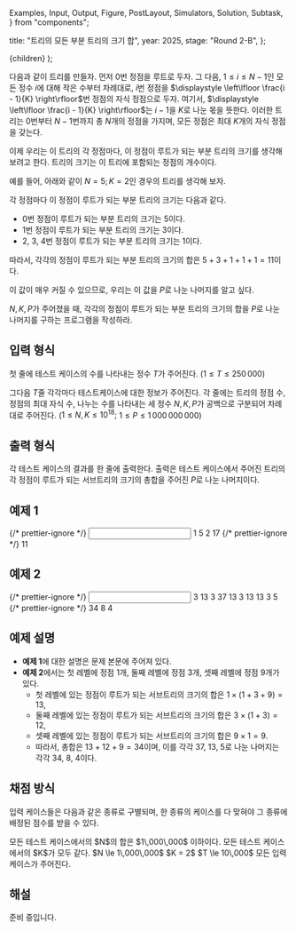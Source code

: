   Examples,
  Input,
  Output,
  Figure,
  PostLayout,
  Simulators,
  Solution,
  Subtask,
} from "components";

  title: "트리의 모든 부분 트리의 크기 합",
  year: 2025,
  stage: "Round 2-B",
};

  <PostLayout meta={meta}>{children}</PostLayout>
);

다음과 같이 트리를 만들자.
먼저 $0$번 정점을 루트로 두자.
그 다음, $1 \le i \le N - 1$인 모든 정수 $i$에 대해 작은 수부터 차례대로,
$i$번 정점을
$\displaystyle \left\lfloor \frac{i - 1}{K} \right\rfloor$번 정점의
자식 정점으로 두자.
여기서, $\displaystyle \left\lfloor \frac{i - 1}{K} \right\rfloor$는
$i - 1$을 $K$로 나눈 몫을 뜻한다.
이러한 트리는 $0$번부터 $N - 1$번까지 총 $N$개의 정점을 가지며,
모든 정점은 최대 $K$개의 자식 정점을 갖는다.

이제 우리는 이 트리의 각 정점마다,
이 정점이 루트가 되는 부분 트리의 크기를 생각해 보려고 한다. 
트리의 크기는 이 트리에 포함되는 정점의 개수이다. 

예를 들어, 아래와 같이 $N = 5; K = 2$인 경우의 트리를 생각해 보자.

<div style={{ display: "flex" }}>
  <Figure
    src="/2025/r2b-02-49717267-39a1-4752-a647-39e9b067288e.png"
    width={240}
  />
</div>

각 정점마다 이 정점이 루트가 되는 부분 트리의 크기는 다음과 같다. 
* $0$번 정점이 루트가 되는 부분 트리의 크기는 $5$이다. 
* $1$번 정점이 루트가 되는 부분 트리의 크기는 $3$이다. 
* $2$, $3$, $4$번 정점이 루트가 되는 부분 트리의 크기는 $1$이다. 

따라서, 각각의 정점이 루트가 되는 부분 트리의 크기의 합은
$5 + 3 + 1 + 1 + 1 = 11$이다. 

이 값이 매우 커질 수 있으므로, 우리는 이 값을 $P$로 나눈 나머지를 알고 싶다. 

$N, K , P$가 주어졌을 때,
각각의 정점이 루트가 되는 부분 트리의 크기의 합을
$P$로 나눈 나머지를 구하는 프로그램을 작성하라. 

## 입력 형식

첫 줄에 테스트 케이스의 수를 나타내는 정수 $T$가 주어진다.
($1 \le T \le 250\,000$) 

그다음 $T$줄 각각마다 테스트케이스에 대한 정보가 주어진다. 
각 줄에는 트리의 정점 수, 정점의 최대 자식 수, 나누는 수를 나타내는
세 정수 $N, K , P$가 공백으로 구분되어 차례대로 주어진다.
($1 \le N, K \le 10^{18};$
$1 \le P \le 1\,000\,000\,000$)

## 출력 형식

각 테스트 케이스의 결과를 한 줄에 출력한다.
출력은 테스트 케이스에서 주어진 트리의 각 정점이 루트가 되는 서브트리의 크기의 총합을 주어진 $P$로 나눈 나머지이다.

## 예제 1

<Examples>
  {/* prettier-ignore */}
  <Input>
1
5 2 17
  </Input>
  {/* prettier-ignore */}
  <Output>
11
  </Output>
</Examples>

## 예제 2

<Examples>
  {/* prettier-ignore */}
  <Input>
3
13 3 37
13 3 13
13 3 5
  </Input>
  {/* prettier-ignore */}
  <Output>
34
8
4
  </Output>
</Examples>

## 예제 설명

- **예제 1**에 대한 설명은 문제 본문에 주어져 있다.  
- **예제 2**에서는 첫 레벨에 정점 $1$개, 둘째 레벨에 정점 $3$개, 셋째 레벨에 정점 $9$개가 있다.
  - 첫 레벨에 있는 정점이 루트가 되는 서브트리의 크기의 합은 $1 \times (1+3+9) = 13$, 
  - 둘째 레벨에 있는 정점이 루트가 되는 서브트리의 크기의 합은 $3 \times (1+3) = 12$, 
  - 셋째 레벨에 있는 정점이 루트가 되는 서브트리의 크기의 합은 $9 \times 1 = 9$.
  - 따라서, 총합은 $13 + 12 + 9 = 34$이며, 이를 각각 $37$, $13$, $5$로 나눈 나머지는 각각 $34$, $8$, $4$이다.  

## 채점 방식

입력 케이스들은 다음과 같은 종류로 구별되며, 한 종류의 케이스를 다 맞혀야 그 종류에 배정된 점수를 받을 수 있다.

<Subtask index={1} score={17}>
  모든 테스트 케이스에서의 $N$의 합은 $1\,000\,000$ 이하이다.
</Subtask>
<Subtask index={2} score={16}>
  모든 테스트 케이스에서의 $K$가 모두 같다. $N \le 1\,000\,000$
</Subtask>
<Subtask index={3} score={20}>
  $K = 2$
</Subtask>
<Subtask index={4} score={22}>
  $T \le 10\,000$
</Subtask>
<Subtask index={5} score={25}>
  모든 입력 케이스가 주어진다.
</Subtask>

## 해설

<Solution>
준비 중입니다.
</Solution>
